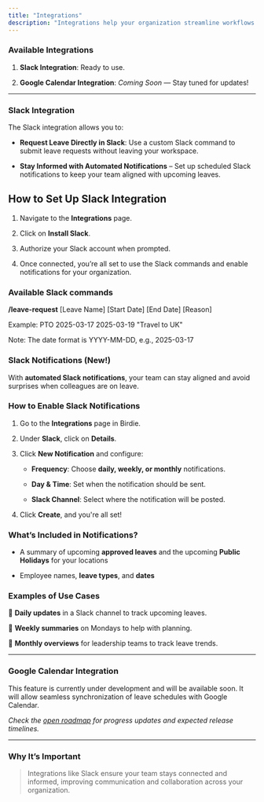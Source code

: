 ```yaml
---
title: "Integrations"
description: "Integrations help your organization streamline workflows by connecting Birdie with your favorite tools."
---
```


### **Available Integrations**

1. **Slack Integration**: Ready to use.

2. **Google Calendar Integration**: *Coming Soon* — Stay tuned for updates!

***

### **Slack Integration**

The Slack integration allows you to:

* **Request Leave Directly in Slack**: Use a custom Slack command to submit leave requests without leaving your workspace.

* **Stay Informed with Automated Notifications** – Set up scheduled Slack notifications to keep your team aligned with upcoming leaves.

## **How to Set Up Slack Integration**

1. Navigate to the **Integrations** page.

2. Click on **Install Slack**.

3. Authorize your Slack account when prompted.

4. Once connected, you’re all set to use the Slack commands and enable notifications for your organization.

### Available Slack commands

**/leave-request** \[Leave Name] \[Start Date] \[End Date] \[Reason]

Example: PTO 2025-03-17 2025-03-19 "Travel to UK"

Note: The date format is YYYY-MM-DD, e.g., 2025-03-17

### Slack Notifications (New!)

With **automated Slack notifications**, your team can stay aligned and avoid surprises when colleagues are on leave.

### **How to Enable Slack Notifications**

1. Go to the **Integrations** page in Birdie.

2. Under **Slack**, click on **Details**.

3. Click **New Notification** and configure:

   * **Frequency**: Choose **daily, weekly, or monthly** notifications.

   * **Day & Time**: Set when the notification should be sent.

   * **Slack Channel**: Select where the notification will be posted.

4. Click **Create**, and you're all set!&#x20;

### **What’s Included in Notifications?**

* A summary of upcoming **approved leaves** and the upcoming **Public Holidays** for your locations

* Employee names, **leave types**, and **dates**

### **Examples of Use Cases**

📌 **Daily updates** in a Slack channel to track upcoming leaves.

📌 **Weekly summaries** on Mondays to help with planning.

📌 **Monthly overviews** for leadership teams to track leave trends.

***

### **Google Calendar Integration**

This feature is currently under development and will be available soon. It will allow seamless synchronization of leave schedules with Google Calendar.

*Check the* [*open roadmap*](https://askthebirdie.featurebase.app/) *for progress updates and expected release timelines.*

***

### Why It’s Important

> Integrations like Slack ensure your team stays connected and informed, improving communication and collaboration across your organization.